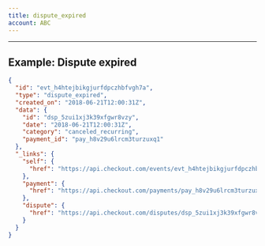 ```yaml
---
title: dispute_expired
account: ABC
---
```


---

## Example: Dispute expired

```json
{
  "id": "evt_h4htejbikgjurfdpczhbfvgh7a",
  "type": "dispute_expired",
  "created_on": "2018-06-21T12:00:31Z",
  "data": {
    "id": "dsp_5zui1xj3k39xfgwr8vzy",
    "date": "2018-06-21T12:00:31Z",
    "category": "canceled_recurring",
    "payment_id": "pay_h8v29u6lrcm3turzuxq1"
  },
  "_links": {
    "self": {
      "href": "https://api.checkout.com/events/evt_h4htejbikgjurfdpczhbfvgh7a"
    },
    "payment": {
      "href": "https://api.checkout.com/payments/pay_h8v29u6lrcm3turzuxq1"
    }, 
    "dispute": {
      "href": "https://api.checkout.com/disputes/dsp_5zui1xj3k39xfgwr8vzy"
    }
  }
}
```



